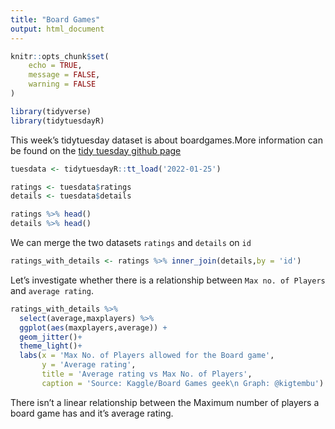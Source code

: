 ```yaml
---
title: "Board Games"
output: html_document
---
```


```r
knitr::opts_chunk$set(
	echo = TRUE,
	message = FALSE,
	warning = FALSE
)

library(tidyverse)
library(tidytuesdayR)
```



This week's tidytuesday dataset is about boardgames.More information can be found on the [tidy tuesday github page](https://github.com/rfordatascience/tidytuesday/blob/master/data/2022/2022-01-25/readme.md)

```r

tuesdata <- tidytuesdayR::tt_load('2022-01-25')

```

```r

ratings <- tuesdata$ratings
details <- tuesdata$details

ratings %>% head()
details %>% head()


```

We can merge the two datasets `ratings` and `details` on `id`

```r

ratings_with_details <- ratings %>% inner_join(details,by = 'id')

```

Let's investigate whether there is a relationship between `Max no. of Players` and `average rating`.

```r
ratings_with_details %>%   
  select(average,maxplayers) %>% 
  ggplot(aes(maxplayers,average)) +
  geom_jitter()+
  theme_light()+
  labs(x = 'Max No. of Players allowed for the Board game',
       y = 'Average rating',
       title = 'Average rating vs Max No. of Players',
       caption = 'Source: Kaggle/Board Games geek\n Graph: @kigtembu')


```


There isn't a linear relationship between the Maximum number of players a board game  has and it's average rating.
